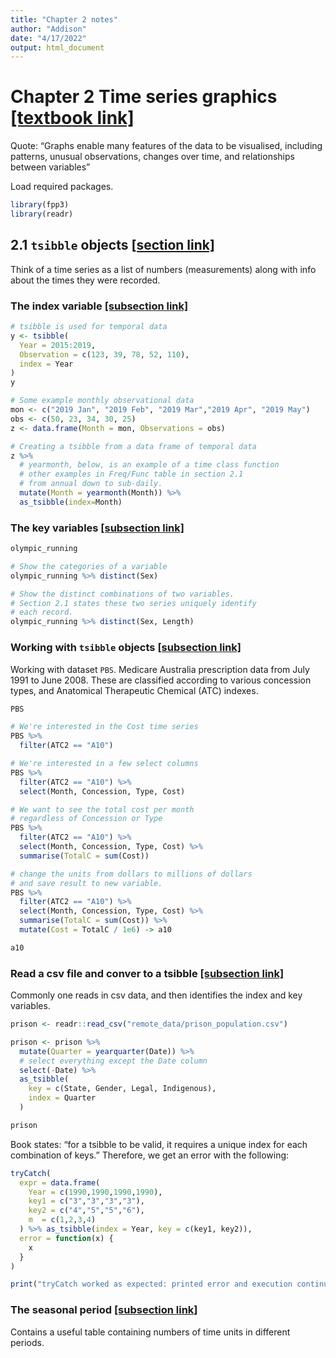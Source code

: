 ```yaml
---
title: "Chapter 2 notes"
author: "Addison"
date: "4/17/2022"
output: html_document
---
```


# Chapter 2 Time series graphics [[textbook link]](https://otexts.com/fpp3/graphics.html)

Quote: "Graphs enable many features of the data to be visualised, including patterns, unusual observations, changes over time, and relationships between variables"

Load required packages.
```r
library(fpp3)
library(readr)
```
## 2.1 `tsibble` objects [[section link]](https://otexts.com/fpp3/tsibbles.html)

Think of a time series as a list of numbers (measurements) along with info about the times they were recorded.

### The index variable [[subsection link]](https://otexts.com/fpp3/tsibbles.html#the-index-variable)

```r
# tsibble is used for temporal data
y <- tsibble(
  Year = 2015:2019,
  Observation = c(123, 39, 78, 52, 110),
  index = Year
)
y
```

```r
# Some example monthly observational data
mon <- c("2019 Jan", "2019 Feb", "2019 Mar","2019 Apr", "2019 May")
obs <- c(50, 23, 34, 30, 25)
z <- data.frame(Month = mon, Observations = obs)

# Creating a tsibble from a data frame of temporal data
z %>%
  # yearmonth, below, is an example of a time class function
  # other examples in Freq/Func table in section 2.1
  # from annual down to sub-daily.
  mutate(Month = yearmonth(Month)) %>%
  as_tsibble(index=Month)
```

### The key variables [[subsection link]](https://otexts.com/fpp3/tsibbles.html#the-key-variables)

```r
olympic_running

# Show the categories of a variable
olympic_running %>% distinct(Sex)

# Show the distinct combinations of two variables.
# Section 2.1 states these two series uniquely identify
# each record.
olympic_running %>% distinct(Sex, Length)

```

### Working with `tsibble` objects [[subsection link]](https://otexts.com/fpp3/tsibbles.html#working-with-tsibble-objects)

Working with dataset `PBS`. Medicare Australia prescription data from July 1991 to June 2008. These are classified according to various concession types, and Anatomical Therapeutic Chemical (ATC) indexes.

```r
PBS

# We're interested in the Cost time series
PBS %>% 
  filter(ATC2 == "A10")

# We're interested in a few select columns
PBS %>% 
  filter(ATC2 == "A10") %>% 
  select(Month, Concession, Type, Cost)

# We want to see the total cost per month
# regardless of Concession or Type
PBS %>% 
  filter(ATC2 == "A10") %>% 
  select(Month, Concession, Type, Cost) %>% 
  summarise(TotalC = sum(Cost))

# change the units from dollars to millions of dollars
# and save result to new variable.
PBS %>% 
  filter(ATC2 == "A10") %>% 
  select(Month, Concession, Type, Cost) %>% 
  summarise(TotalC = sum(Cost)) %>% 
  mutate(Cost = TotalC / 1e6) -> a10

a10
```

### Read a csv file and conver to a tsibble [[subsection link]](https://otexts.com/fpp3/tsibbles.html#read-a-csv-file-and-convert-to-a-tsibble)

Commonly one reads in csv data, and then identifies the index and key variables.

```r
prison <- readr::read_csv("remote_data/prison_population.csv")

prison <- prison %>% 
  mutate(Quarter = yearquarter(Date)) %>%
  # select everything except the Date column
  select(-Date) %>% 
  as_tsibble(
    key = c(State, Gender, Legal, Indigenous),
    index = Quarter
  )

prison
```

Book states: "for a tsibble to be valid, it requires a unique index for each combination of keys." Therefore, we get an error with the following:
```r
tryCatch(
  expr = data.frame(
    Year = c(1990,1990,1990,1990),
    key1 = c("3","3","3","3"),
    key2 = c("4","5","5","6"),
    m  = c(1,2,3,4)
  ) %>% as_tsibble(index = Year, key = c(key1, key2)),
  error = function(x) {
    x
  }
)
```

```r
print("tryCatch worked as expected: printed error and execution continued.")
```

### The seasonal period [[subsection link]](https://otexts.com/fpp3/tsibbles.html#the-seasonal-period)

Contains a useful table containing numbers of time units in different periods.
